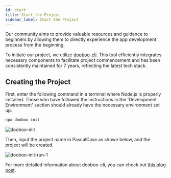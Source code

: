 ```yaml
---
id: start
title: Start the Project
sidebar_label: Start the Project
---
```



Our community aims to provide valuable resources and guidance to beginners by allowing them to directly experience the app development process from the beginning.

<AdFitMobileBanner
  unit="DAN-YpcHf9p49U5ykXi8"
  className="adfit-top-mobile"
/>

To initiate our project, we utilize [dooboo-cli](https://github.com/dooboolab/dooboo-cli). This tool efficiently integrates necessary components to facilitate project commencement and has been consistently maintained for 7 years, reflecting the latest tech stack.

## Creating the Project

First, enter the following command in a terminal where Node.js is properly installed. Those who have followed the instructions in the 'Development Environment' section should already have the necessary environment set up.

```bash
npx dooboo init
```

<img src={ImgDoobooInit} alt="dooboo-init" />

Then, input the project name in PascalCase as shown below, and the project will be created.

<img src={ImgDoobooInitRun1} alt="dooboo-init-run-1" />

For more detailed information about dooboo-cli, you can check out [this blog post](https://medium.com/crossplatformkorea/%EC%83%88%EB%A1%9C%EC%9A%B4-dooboo-cli-5c60e17a87e0).

<AdFitMobileBanner
  unit="DAN-weLLBNA8C31gpo1t"
  className="adfit-bottom-mobile"
/>
